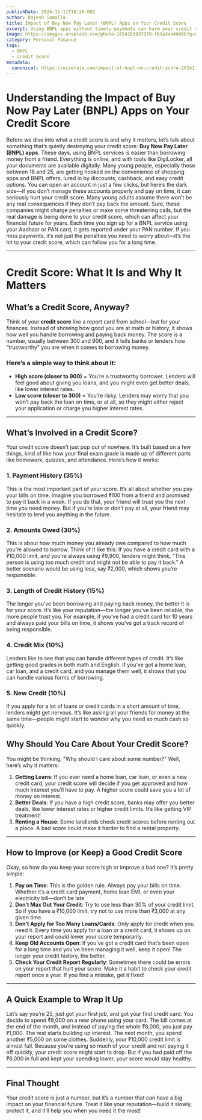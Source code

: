 ```yaml
---
publishDate: 2024-11-11T18:30:00Z
author: Rajesh Samalla
title: Impact of Buy Now Pay Later (BNPL) Apps on Your Credit Score
excerpt: Using BNPL apps without timely payments can harm your credit score, impacting future loans and financial opportunities.
image: https://images.unsplash.com/photo-1654263937079-f63a3ea4d48b?q=80&w=1740&auto=format&fit=crop&ixlib=rb-4.0.3&ixid=M3wxMjA3fDB8MHxwaG90by1wYWdlfHx8fGVufDB8fHx8fA%3D%3D
category: Personal Finance
tags:
  - BNPL
  - Credit Score
metadata:
  canonical: https://wiseraja.com/impact-of-bnpl-on-credit-score-20241111
---
```


# Understanding the Impact of Buy Now Pay Later (BNPL) Apps on Your Credit Score

Before we dive into what a credit score is and why it matters, let’s talk about something that’s quietly destroying your credit score: **Buy Now Pay Later (BNPL) apps**. These days, using BNPL services is easier than borrowing money from a friend. Everything is online, and with tools like DigiLocker, all your documents are available digitally. Many young people, especially those between 18 and 25, are getting hooked on the convenience of shopping apps and BNPL offers, lured in by discounts, cashback, and easy credit options. You can open an account in just a few clicks, but here’s the dark side—if you don’t manage these accounts properly and pay on time, it can seriously hurt your credit score.
Many young adults assume there won’t be any real consequences if they don’t pay back the amount. Sure, these companies might charge penalties or make some threatening calls, but the real damage is being done to your credit score, which can affect your financial future for years. Each time you sign up for a BNPL service using your Aadhaar or PAN card, it gets reported under your PAN number. If you miss payments, it’s not just the penalties you need to worry about—it’s the hit to your credit score, which can follow you for a long time.

---

# Credit Score: What It Is and Why It Matters

## What’s a Credit Score, Anyway?

Think of your **credit score** like a report card from school—but for your finances. Instead of showing how good you are at math or history, it shows how well you handle borrowing and paying back money. The score is a number, usually between 300 and 900, and it tells banks or lenders how “trustworthy” you are when it comes to borrowing money.

### Here’s a simple way to think about it:

- **High score (closer to 900)** = You’re a trustworthy borrower. Lenders will feel good about giving you loans, and you might even get better deals, like lower interest rates.
- **Low score (closer to 300)** = You’re risky. Lenders may worry that you won’t pay back the loan on time, or at all, so they might either reject your application or charge you higher interest rates.

---

## What’s Involved in a Credit Score?

Your credit score doesn’t just pop out of nowhere. It’s built based on a few things, kind of like how your final exam grade is made up of different parts like homework, quizzes, and attendance. Here’s how it works:

### 1. Payment History (35%)

This is the most important part of your score. It’s all about whether you pay your bills on time. Imagine you borrowed ₹100 from a friend and promised to pay it back in a week. If you do that, your friend will trust you the next time you need money. But if you’re late or don’t pay at all, your friend may hesitate to lend you anything in the future.

### 2. Amounts Owed (30%)

This is about how much money you already owe compared to how much you’re allowed to borrow. Think of it like this: If you have a credit card with a ₹10,000 limit, and you’re always using ₹9,900, lenders might think, "This person is using too much credit and might not be able to pay it back." A better scenario would be using less, say ₹2,000, which shows you’re responsible.

### 3. Length of Credit History (15%)

The longer you’ve been borrowing and paying back money, the better it is for your score. It’s like your reputation—the longer you’ve been reliable, the more people trust you. For example, if you’ve had a credit card for 10 years and always paid your bills on time, it shows you’ve got a track record of being responsible.

### 4. Credit Mix (10%)

Lenders like to see that you can handle different types of credit. It’s like getting good grades in both math and English. If you’ve got a home loan, car loan, and a credit card, and you manage them well, it shows that you can handle various forms of borrowing.

### 5. New Credit (10%)

If you apply for a lot of loans or credit cards in a short amount of time, lenders might get nervous. It’s like asking all your friends for money at the same time—people might start to wonder why you need so much cash so quickly.

## Why Should You Care About Your Credit Score?

You might be thinking, "Why should I care about some number?" Well, here’s why it matters:

1. **Getting Loans**: If you ever need a home loan, car loan, or even a new credit card, your credit score will decide if you get approved and how much interest you’ll have to pay. A higher score could save you a lot of money on interest.
2. **Better Deals**: If you have a high credit score, banks may offer you better deals, like lower interest rates or higher credit limits. It’s like getting VIP treatment!
3. **Renting a House**: Some landlords check credit scores before renting out a place. A bad score could make it harder to find a rental property.

---

## How to Improve (or Keep) a Good Credit Score

Okay, so how do you keep your score high or improve a bad one? It’s pretty simple:

1. **Pay on Time**: This is the golden rule. Always pay your bills on time. Whether it’s a credit card payment, home loan EMI, or even your electricity bill—don’t be late.
2. **Don’t Max Out Your Credit**: Try to use less than 30% of your credit limit. So if you have a ₹10,000 limit, try not to use more than ₹3,000 at any given time.
3. **Don’t Apply for Too Many Loans/Cards**: Only apply for credit when you need it. Every time you apply for a loan or a credit card, it shows up on your report and could lower your score temporarily.
4. **Keep Old Accounts Open**: If you’ve got a credit card that’s been open for a long time and you’ve been managing it well, keep it open! The longer your credit history, the better.
5. **Check Your Credit Report Regularly**: Sometimes there could be errors on your report that hurt your score. Make it a habit to check your credit report once a year. If you find a mistake, get it fixed!

---

## A Quick Example to Wrap It Up

Let’s say you’re 25, just got your first job, and got your first credit card. You decide to spend ₹8,000 on a new phone using your card. The bill comes at the end of the month, and instead of paying the whole ₹8,000, you just pay ₹1,000. The rest starts building up interest. The next month, you spend another ₹5,000 on some clothes. Suddenly, your ₹10,000 credit limit is almost full.
Because you’re using so much of your credit and not paying it off quickly, your credit score might start to drop. But if you had paid off the ₹8,000 in full and kept your spending lower, your score would stay healthy.

---

## Final Thought

Your credit score is just a number, but it’s a number that can have a big impact on your financial future. Treat it like your reputation—build it slowly, protect it, and it’ll help you when you need it the most!
